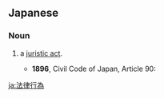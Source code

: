==Japanese==
{{ja-kanjitab|ほう|りつ|こう|い|yomi=o}}

===Noun===
{{ja-noun|ほうりつ こうい}}

# {{lb|ja|legal|sort=ほうりつこうい}} a [[juristic act]].
#* '''1896''', Civil Code of Japan, Article 90:
#*: {{ux|ja|公の秩序又は善良の風俗に反する事項を目的とする法律行為は、無効とする。|A '''juristic act''' with any purpose which is against public policy is void.}}

[[ja:法律行為]]